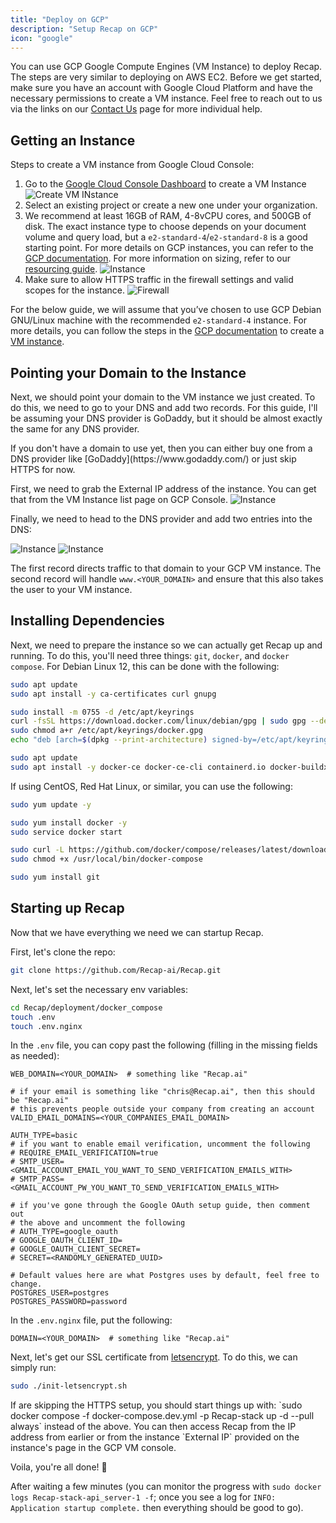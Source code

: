 ```yaml
---
title: "Deploy on GCP"
description: "Setup Recap on GCP"
icon: "google"
---
```


You can use GCP Google Compute Engines (VM Instance) to deploy Recap. The steps are very similar to deploying on AWS EC2.
Before we get started, make sure you have an account with Google Cloud Platform and have the necessary permissions to create a VM instance.
Feel free to reach out to us via the links on our [Contact Us](https://docs.Recap.dev/contact_us) page for more individual help.

## Getting an Instance

Steps to create a VM instance from Google Cloud Console:

1. Go to the [Google Cloud Console Dashboard](https://console.cloud.google.com/) to create a VM Instance ![Create VM INstance](/images/setup_guides/gcp/CreateVmInstance.png)
2. Select an existing project or create a new one under your organization.
3. We recommend at least 16GB of RAM, 4-8vCPU cores, and 500GB of disk. The exact instance type to 
choose depends on your document volume and query load, but a `e2-standard-4`/`e2-standard-8` is a 
good starting point. For more details on GCP instances, you can refer to 
the [GCP documentation](https://cloud.google.com/compute/docs/instances).
For more information on sizing, refer to our [resourcing guide](https://docs.Recap.dev/resourcing).
   ![Instance](/images/setup_guides/gcp/Instance.png)
4. Make sure to allow HTTPS traffic in the firewall settings and valid scopes for the instance. ![Firewall](/images/setup_guides/gcp/Firewall.png)

For the below guide, we will assume that you’ve chosen to use GCP Debian GNU/Linux machine with the recommended `e2-standard-4` instance.
For more details, you can follow the steps in the [GCP documentation](https://cloud.google.com/compute/docs/quickstart) to create a [VM instance](https://cloud.google.com/compute/docs/instances/create-start-instance).

## Pointing your Domain to the Instance

Next, we should point your domain to the VM instance we just created. To do this, we need to go to your DNS and add two records.
For this guide, I'll be assuming your DNS provider is GoDaddy, but it should be almost exactly the same for any DNS provider.

<Info>
  If you don't have a domain to use yet, then you can either buy one from a DNS
  provider like [GoDaddy](https://www.godaddy.com/) or just skip HTTPS for now.
</Info>

First, we need to grab the External IP address of the instance. You can get that from the VM Instance list page on GCP Console.
![Instance](/images/setup_guides/gcp/InstanceIp.png)

Finally, we need to head to the DNS provider and add two entries into the DNS:

![Instance](/images/setup_guides/gcp/ARecord.png)
![Instance](/images/setup_guides/gcp/CnameRecord.png)

The first record directs traffic to that domain to your GCP VM instance. The second record will handle
`www.<YOUR_DOMAIN>` and ensure that this also takes the user to your VM instance.

## Installing Dependencies

Next, we need to prepare the instance so we can actually get Recap up and running. To do this, you'll
need three things: `git`, `docker`, and `docker compose`. For Debian Linux 12, this can be done with the following:

```bash
sudo apt update
sudo apt install -y ca-certificates curl gnupg

sudo install -m 0755 -d /etc/apt/keyrings
curl -fsSL https://download.docker.com/linux/debian/gpg | sudo gpg --dearmor -o /etc/apt/keyrings/docker.gpg
sudo chmod a+r /etc/apt/keyrings/docker.gpg
echo "deb [arch=$(dpkg --print-architecture) signed-by=/etc/apt/keyrings/docker.gpg] https://download.docker.com/linux/debian $(lsb_release -cs) stable" | sudo tee /etc/apt/sources.list.d/docker.list > /dev/null

sudo apt update
sudo apt install -y docker-ce docker-ce-cli containerd.io docker-buildx-plugin docker-compose-plugin
```

If using CentOS, Red Hat Linux, or similar, you can use the following:

```bash
sudo yum update -y

sudo yum install docker -y
sudo service docker start

sudo curl -L https://github.com/docker/compose/releases/latest/download/docker-compose-$(uname -s)-$(uname -m) -o /usr/local/bin/docker-compose
sudo chmod +x /usr/local/bin/docker-compose

sudo yum install git
```

## Starting up Recap

Now that we have everything we need we can startup Recap.

First, let's clone the repo:

```bash
git clone https://github.com/Recap-ai/Recap.git
```

Next, let's set the necessary env variables:

```bash
cd Recap/deployment/docker_compose
touch .env
touch .env.nginx
```

In the `.env` file, you can copy past the following (filling in the missing fields as needed):

```
WEB_DOMAIN=<YOUR_DOMAIN>  # something like "Recap.ai"

# if your email is something like "chris@Recap.ai", then this should be "Recap.ai"
# this prevents people outside your company from creating an account
VALID_EMAIL_DOMAINS=<YOUR_COMPANIES_EMAIL_DOMAIN>

AUTH_TYPE=basic
# if you want to enable email verification, uncomment the following
# REQUIRE_EMAIL_VERIFICATION=true
# SMTP_USER=<GMAIL_ACCOUNT_EMAIL_YOU_WANT_TO_SEND_VERIFICATION_EMAILS_WITH>
# SMTP_PASS=<GMAIL_ACCOUNT_PW_YOU_WANT_TO_SEND_VERIFICATION_EMAILS_WITH>

# if you've gone through the Google OAuth setup guide, then comment out
# the above and uncomment the following
# AUTH_TYPE=google_oauth
# GOOGLE_OAUTH_CLIENT_ID=
# GOOGLE_OAUTH_CLIENT_SECRET=
# SECRET=<RANDOMLY_GENERATED_UUID>

# Default values here are what Postgres uses by default, feel free to change.
POSTGRES_USER=postgres
POSTGRES_PASSWORD=password
```

In the `.env.nginx` file, put the following:

```
DOMAIN=<YOUR_DOMAIN>  # something like "Recap.ai"
```

Next, let's get our SSL certificate from [letsencrypt](https://letsencrypt.org/). To do this, we can simply run:

```bash
sudo ./init-letsencrypt.sh
```

<Info>
  If are skipping the HTTPS setup, you should start things up with: `sudo docker
  compose -f docker-compose.dev.yml -p Recap-stack up -d --pull always`
  instead of the above. You can then access Recap from the IP address from
  earlier or from the instance `External IP` provided on the instance's page in
  the GCP VM console.
</Info>

Voila, you're all done! 🎉

After waiting a few minutes (you can monitor the progress with
`sudo docker logs Recap-stack-api_server-1 -f`; once you see a log for
`INFO:     Application startup complete.` then everything should be good to go).
